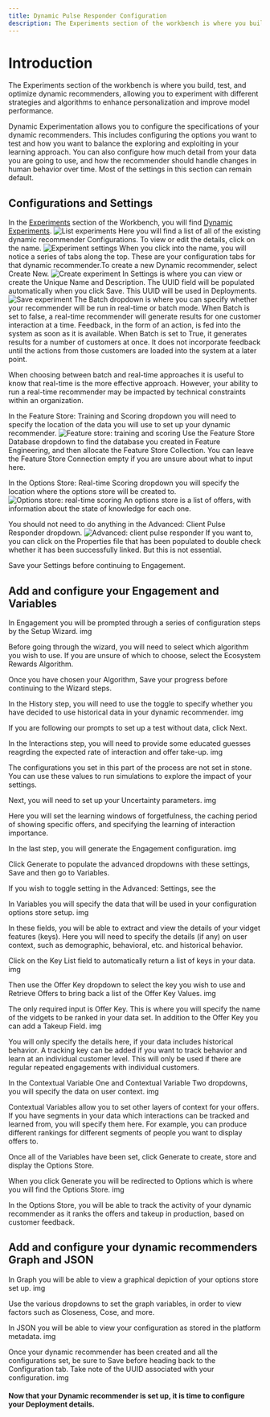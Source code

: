```yaml
---
title: Dynamic Pulse Responder Configuration
description: The Experiments section of the workbench is where you build, test, and optimize dynamic recommenders, allowing you to experiment with different strategies and algorithms to enhance personalization and improve model performance.
---
```


# Introduction
The Experiments section of the workbench is where you build, test, and optimize dynamic recommenders, allowing you to experiment with different strategies and algorithms to enhance personalization and improve model performance.

Dynamic Experimentation allows you to configure the specifications of your dynamic recommenders. This includes configuring the options you want to test and how you want to balance the exploring and exploiting in your learning approach. You can also configure how much detail from your data you are going to use, and how the recommender should handle changes in human behavior over time.
<Callout style="note" title="Default settings are good!">
Most of the settings in this section can remain default.
</Callout>

## Configurations and Settings
In the <u>Experiments</u> section of the Workbench, you will find <u>Dynamic Experiments</u>.
![List experiments](/images/dynamic_recommender/4_Dynamic_Experiments/0_experiment_list.png)
Here you will find a list of all of the existing dynamic recommender Configurations. To view or edit the details, click on the name. 
![Experiment settings](/images/dynamic_recommender/4_Dynamic_Experiments/1_experiment_settings.png)
When you click into the name, you will notice a series of tabs along the top. These are your configuration tabs for that dynamic recommender.To create a new Dynamic recommender, select Create New. 
![Create experiment](/images/dynamic_recommender/4_Dynamic_Experiments/2_experiment_create.png)
In Settings is where you can view or create the Unique Name and Description. The UUID field will be populated automatically when you click Save. This UUID will be used in Deployments. 
![Save experiment](/images/dynamic_recommender/4_Dynamic_Experiments/3_experiment_save.png)
The Batch dropdown is where you can specify whether your recommender will be run in real-time or batch mode. When Batch is set to false, a real-time recommender will generate results for one customer interaction at a time. Feedback, in the form of an action, is fed into the system as soon as it is available. When Batch is set to True, it generates results for a number of customers at once. It does not incorporate feedback until the actions from those customers are loaded into the system at a later point.

When choosing between batch and real-time approaches it is useful to know that real-time is the more effective approach. However, your ability to run a real-time recommender may be impacted by technical constraints within an organization.

In the Feature Store: Training and Scoring dropdown you will need to specify the location of the data you will use to set up your dynamic recommender. 
![Feature store: training and scoring](/images/dynamic_recommender/4_Dynamic_Experiments/3_experiment_save.png)
Use the Feature Store Database dropdown to find the database you created in Feature Engineering, and then allocate the Feature Store Collection. You can leave the Feature Store Connection empty if you are unsure about what to input here.

In the Options Store: Real-time Scoring dropdown you will specify the location where the options store will be created to. 
![Options store: real-time scoring](/images/dynamic_recommender/4_Dynamic_Experiments/5_experiment_options.png)
An options store is a list of offers, with information about the state of knowledge for each one.

You should not need to do anything in the Advanced: Client Pulse Responder dropdown. 
![Advanced: client pulse responder](/images/dynamic_recommender/4_Dynamic_Experiments/6_experiment_advanced.png)
If you want to, you can click on the Properties file that has been populated to double check whether it has been successfully linked. But this is not essential.

Save your Settings before continuing to Engagement. 

## Add and configure your Engagement and Variables
In Engagement you will be prompted through a series of configuration steps by the Setup Wizard.
img

Before going through the wizard, you will need to select which algorithm you wish to use. If you are unsure of which to choose, select the Ecosystem Rewards Algorithm. 

Once you have chosen your Algorithm, Save your progress before continuing to the Wizard steps. 

In the History step, you will need to use the toggle to specify whether you have decided to use historical data in your dynamic recommender.
img

If you are following our prompts to set up a test without data, click Next.

In the Interactions step, you will need to provide some educated guesses reagrding the expected rate of interaction and offer take-up. 
img

The configurations you set in this part of the process are not set in stone. You can use these values to run simulations to explore the impact of your settings.

Next, you will need to set up your Uncertainty parameters. 
img

Here you will set the learning windows of forgetfulness, the caching period of showing specific offers, and specifying the learning of interaction importance.

In the last step, you will generate the Engagement configuration.
img

Click Generate to populate the advanced dropdowns with these settings, Save and then go to Variables.

If you wish to toggle setting in the Advanced: Settings, see the 

In Variables you will specify the data that will be used in your configuration options store setup.
img

In these fields, you will be able to extract and view the details of your vidget features (keys). Here you will need to specify the details (if any) on user context, such as demographic, behavioral, etc. and historical behavior.

Click on the Key List field to automatically return a list of keys in your data. 
img

Then use the Offer Key dropdown to select the key you wish to use and Retrieve Offers to bring back a list of the Offer Key Values. 
img

The only required input is Offer Key. This is where you will specify the name of the vidgets to be ranked in your data set. In addition to the Offer Key you can add a Takeup Field.
img

You will only specify the details here, if your data includes historical behavior. A tracking key can be added if you want to track behavior and learn at an individual customer level. This will only be used if there are regular repeated engagements with individual customers.

In the Contextual Variable One and Contextual Variable Two dropdowns, you will specify the data on user context. 
img

Contextual Variables allow you to set other layers of context for your offers. If you have segments in your data which interactions can be tracked and learned from, you will specify them here. For example, you can produce different rankings for different segments of people you want to display offers to.

Once all of the Variables have been set, click Generate to create, store and display the Options Store. 

When you click Generate you will be redirected to Options which is where you will find the Options Store. 
img

In the Options Store, you will be able to track the activity of your dynamic recommender as it ranks the offers and takeup in production, based on customer feedback.

## Add and configure your dynamic recommenders Graph and JSON
In Graph you will be able to view a graphical depiction of your options store set up. 
img

Use the various dropdowns to set the graph variables, in order to view factors such as Closeness, Cose, and more.

In JSON you will be able to view your configuration as stored in the platform metadata. 
img

Once your dynamic recommender has been created and all the configurations set, be sure to Save before heading back to the Configuration tab.
Take note of the UUID associated with your configuration. 
img

#### Now that your Dynamic recommender is set up, it is time to configure your Deployment details.